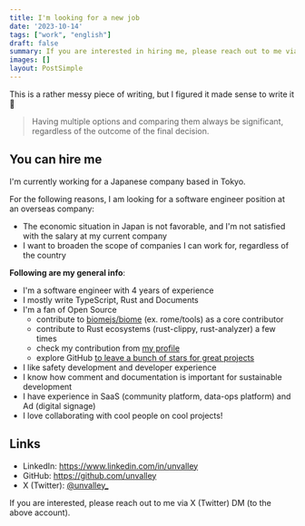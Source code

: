 ```yaml
---
title: I'm looking for a new job
date: '2023-10-14'
tags: ["work", "english"]
draft: false
summary: If you are interested in hiring me, please reach out to me via X (Twitter) DM.
images: []
layout: PostSimple
---
```


This is a rather messy piece of writing, but I figured it made sense to write it 🙂

> Having multiple options and comparing them always be significant, regardless of the outcome of the final decision.

## You can hire me

I'm currently working for a Japanese company based in Tokyo.

For the following reasons, I am looking for a software engineer position at an overseas company:

- The economic situation in Japan is not favorable, and I'm not satisfied with the salary at my current company
- I want to broaden the scope of companies I can work for, regardless of the country

**Following are my general info**:

- I'm a software engineer with 4 years of experience
- I mostly write TypeScript, Rust and Documents
- I'm a fan of Open Source
    - contribute to [biomejs/biome](https://github.com/biomejs/biome) (ex. rome/tools) as a core contributor
    - contribute to Rust ecosystems (rust-clippy, rust-analyzer) a few times
    - check my contribution from [my profile](https://github.com/unvalley)
    - explore GitHub [to leave a bunch of stars for great projects](https://github.com/unvalley?tab=stars)
- I like safety development and developer experience
- I know how comment and documentation is important for sustainable development
- I have experience in SaaS (community platform, data-ops platform) and Ad (digital signage)
- I love collaborating with cool people on cool projects!


## Links

- LinkedIn: https://www.linkedin.com/in/unvalley
- GitHub: https://github.com/unvalley
- X (Twitter): [@unvalley_](https://twitter.com/unvalley_)


If you are interested, please reach out to me via X (Twitter) DM (to the above account).

